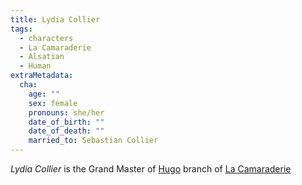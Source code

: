 ```yaml
---
title: Lydia Collier
tags:
  - characters
  - La Camaraderie
  - Alsatian
  - Human
extraMetadata:
  cha:
    age: ""
    sex: female
    pronouns: she/her
    date_of_birth: ""
    date_of_death: ""
    married_to: Sebastian Collier
---
```


_Lydia Collier_ is the Grand Master of [Hugo](../locations/hugo.mdx) branch of
[La Camaraderie](../organizations/la-camaraderie.mdx)

